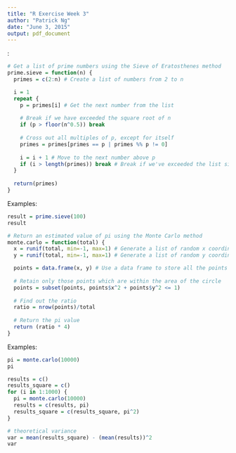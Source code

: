 ```yaml
---
title: "R Exercise Week 3"
author: "Patrick Ng"
date: "June 3, 2015"
output: pdf_document
---
```


\textbf{Question 1}:
```r
# Get a list of prime numbers using the Sieve of Eratosthenes method
prime.sieve = function(n) {  
  primes = c(2:n) # Create a list of numbers from 2 to n

  i = 1
  repeat {
    p = primes[i] # Get the next number from the list
    
    # Break if we have exceeded the square root of n
    if (p > floor(n^0.5)) break
    
    # Cross out all multiples of p, except for itself
    primes = primes[primes == p | primes %% p != 0]
    
    i = i + 1 # Move to the next number above p
    if (i > length(primes)) break # Break if we've exceeded the list size
  }
  
  return(primes)
}
```

Examples:
```r
result = prime.sieve(100)
result

```
\newpage
\textbf{Question 2:}
```r
# Return an estimated value of pi using the Monte Carlo method
monte.carlo = function(total) {
  x = runif(total, min=-1, max=1) # Generate a list of random x coordinates
  y = runif(total, min=-1, max=1) # Generate a list of random y coordinates

  points = data.frame(x, y) # Use a data frame to store all the points
  
  # Retain only those points which are within the area of the circle
  points = subset(points, points$x^2 + points$y^2 <= 1) 
  
  # Find out the ratio
  ratio = nrow(points)/total
  
  # Return the pi value
  return (ratio * 4)
}

```

Examples:
```r
pi = monte.carlo(10000)
pi

```
\newpage
\textbf{Bonus:}
\textbf{Var(X) = E(X\textsuperscript{2}) - [E(X)]\textsuperscript{2}}

```r
results = c()
results_square = c()
for (i in 1:1000) {
  pi = monte.carlo(10000)
  results = c(results, pi)
  results_square = c(results_square, pi^2)
}

# theoretical variance
var = mean(results_square) - (mean(results))^2
var
```